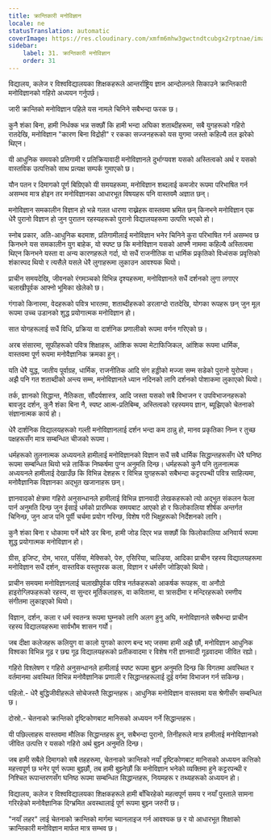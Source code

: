 ```yaml
---
title: क्रान्तिकारी मनोविज्ञान
locale: ne
statusTranslation: automatic
coverImage: https://res.cloudinary.com/xmfm6mhw3gwctndtcubgx2rptnae/image/upload/v1740337243/small_cover_educacion_fundamental_a051170f1c.webp
sidebar:
    label: 31. क्रान्तिकारी मनोविज्ञान
    order: 31
---
```

विद्यालय, कलेज र विश्वविद्यालयका शिक्षकहरूले आन्तर्राष्ट्रिय ज्ञान आन्दोलनले सिकाउने क्रान्तिकारी मनोविज्ञानको गहिरो अध्ययन गर्नुपर्छ।

जारी क्रान्तिको मनोविज्ञान पहिले यस नामले चिनिने सबैभन्दा फरक छ।

कुनै शंका बिना, हामी निर्धक्क भन्न सक्छौं कि हामी भन्दा अघिका शताब्दीहरूमा, सबै युगहरूको गहिरो रातदेखि, मनोविज्ञान "कारण बिना विद्रोही" र रकका सज्जनहरूको यस युगमा जस्तो कहिल्यै तल झरेको थिएन।

यी आधुनिक समयको प्रतिगामी र प्रतिक्रियावादी मनोविज्ञानले दुर्भाग्यवश यसको अस्तित्वको अर्थ र यसको वास्तविक उत्पत्तिको साथ प्रत्यक्ष सम्पर्क गुमाएको छ।

यौन पतन र दिमागको पूर्ण बिग्रिएको यी समयहरूमा, मनोविज्ञान शब्दलाई कमजोर रूपमा परिभाषित गर्न असम्भव मात्र होइन तर मनोविज्ञानका आधारभूत विषयहरू पनि वास्तवमै अज्ञात छन्।

मनोविज्ञान समकालीन विज्ञान हो भन्ने गलत धारणा राख्नेहरू वास्तवमा भ्रमित छन् किनभने मनोविज्ञान एक धेरै पुरानो विज्ञान हो जुन पुरातन रहस्यहरूको पुरानो विद्यालयहरूमा उत्पत्ति भएको हो।

स्नोब प्रकार, अति-आधुनिक बदमाश, प्रतिगामीलाई मनोविज्ञान भनेर चिनिने कुरा परिभाषित गर्न असम्भव छ किनभने यस समकालीन युग बाहेक, यो स्पष्ट छ कि मनोविज्ञान यसको आफ्नै नाममा कहिल्यै अस्तित्वमा थिएन किनभने यस्ता वा अन्य कारणहरूले गर्दा, यो सधैं राजनीतिक वा धार्मिक प्रकृतिको विध्वंसक प्रवृत्तिको शंकास्पद थियो र त्यसैले यसले धेरै लुगाहरूमा लुकाउन आवश्यक थियो।

प्राचीन समयदेखि, जीवनको रंगमञ्चको विभिन्न दृश्यहरूमा, मनोविज्ञानले सधैं दर्शनको लुगा लगाएर चलाखीपूर्वक आफ्नो भूमिका खेलेको छ।

गंगाको किनारमा, वेदहरूको पवित्र भारतमा, शताब्दीहरूको डरलाग्दो रातदेखि, योगका रूपहरू छन् जुन मूल रूपमा उच्च उडानको शुद्ध प्रयोगात्मक मनोविज्ञान हो।

सात योगहरूलाई सधैं विधि, प्रक्रिया वा दार्शनिक प्रणालीको रूपमा वर्णन गरिएको छ।

अरब संसारमा, सूफीहरूको पवित्र शिक्षाहरू, आंशिक रूपमा मेटाफिजिकल, आंशिक रूपमा धार्मिक, वास्तवमा पूर्ण रूपमा मनोवैज्ञानिक क्रमका हुन्।

यति धेरै युद्ध, जातीय पूर्वाग्रह, धार्मिक, राजनीतिक आदि संग हड्डीको मज्जा सम्म सडेको पुरानो युरोपमा। अझै पनि गत शताब्दीको अन्त्य सम्म, मनोविज्ञानले ध्यान नदिनको लागि दर्शनको पोशाकमा लुकाएको थियो।

तर्क, ज्ञानको सिद्धान्त, नैतिकता, सौंदर्यशास्त्र, आदि जस्ता यसको सबै विभाजन र उपविभाजनहरूको बावजुद दर्शन, कुनै शंका बिना नै, स्पष्ट आत्म-प्रतिबिम्ब, अस्तित्वको रहस्यमय ज्ञान, ब्यूझिएको चेतनाको संज्ञानात्मक कार्य हो।

धेरै दार्शनिक विद्यालयहरूको गल्ती मनोविज्ञानलाई दर्शन भन्दा कम ठान्नु हो, मानव प्रकृतिका निम्न र तुच्छ पक्षहरूसँग मात्र सम्बन्धित चीजको रूपमा।

धर्महरूको तुलनात्मक अध्ययनले हामीलाई मनोविज्ञानको विज्ञान सधैं सबै धार्मिक सिद्धान्तहरूसँग धेरै घनिष्ठ रूपमा सम्बन्धित थियो भन्ने तार्किक निष्कर्षमा पुग्न अनुमति दिन्छ। धर्महरूको कुनै पनि तुलनात्मक अध्ययनले हामीलाई देखाउँछ कि विभिन्न देशहरू र विभिन्न युगहरूको सबैभन्दा कट्टरपन्थी पवित्र साहित्यमा, मनोवैज्ञानिक विज्ञानका अद्भुत खजानाहरू छन्।

ज्ञानवादको क्षेत्रमा गहिरो अनुसन्धानले हामीलाई विभिन्न ज्ञानवादी लेखकहरूको त्यो अद्भुत संकलन फेला पार्न अनुमति दिन्छ जुन ईसाई धर्मको प्रारम्भिक समयबाट आएको हो र फिलोकालिया शीर्षक अन्तर्गत चिनिन्छ, जुन आज पनि पूर्वी चर्चमा प्रयोग गरिन्छ, विशेष गरी भिक्षुहरूको निर्देशनको लागि।

कुनै शंका बिना र धोकामा पर्ने थोरै डर बिना, हामी जोड दिएर भन्न सक्छौं कि फिलोकालिया अनिवार्य रूपमा शुद्ध प्रयोगात्मक मनोविज्ञान हो।

ग्रीस, इजिप्ट, रोम, भारत, पर्सिया, मेक्सिको, पेरु, एसिरिया, चाल्डिया, आदिका प्राचीन रहस्य विद्यालयहरूमा मनोविज्ञान सधैं दर्शन, वास्तविक वस्तुपरक कला, विज्ञान र धर्मसँग जोडिएको थियो।

प्राचीन समयमा मनोविज्ञानलाई चलाखीपूर्वक पवित्र नर्तकहरूको आकर्षक रूपहरू, वा अनौठो हाइरोग्लिफहरूको रहस्य, वा सुन्दर मूर्तिकलाहरू, वा कवितामा, वा त्रासदीमा र मन्दिरहरूको रमणीय संगीतमा लुकाइएको थियो।

विज्ञान, दर्शन, कला र धर्म स्वतन्त्र रूपमा घुम्नको लागि अलग हुनु अघि, मनोविज्ञानले सबैभन्दा प्राचीन रहस्य विद्यालयहरूमा सार्वभौम शासन गर्यो।

जब दीक्षा कलेजहरू कलियुग वा कालो युगको कारण बन्द भए जसमा हामी अझै छौं, मनोविज्ञान आधुनिक विश्वका विभिन्न गूढ र छद्म गूढ विद्यालयहरूको प्रतीकवादमा र विशेष गरी ज्ञानवादी गूढवादमा जीवित रह्यो।

गहिरो विश्लेषण र गहिरो अनुसन्धानले हामीलाई स्पष्ट रूपमा बुझ्न अनुमति दिन्छ कि विगतमा अवस्थित र वर्तमानमा अवस्थित विभिन्न मनोवैज्ञानिक प्रणाली र सिद्धान्तहरूलाई दुई वर्गमा विभाजन गर्न सकिन्छ।

पहिलो.- धेरै बुद्धिजीवीहरूले सोचेजस्तै सिद्धान्तहरू। आधुनिक मनोविज्ञान वास्तवमा यस श्रेणीसँग सम्बन्धित छ।

दोस्रो.- चेतनाको क्रान्तिको दृष्टिकोणबाट मानिसको अध्ययन गर्ने सिद्धान्तहरू।

यी पछिल्लाहरू वास्तवमा मौलिक सिद्धान्तहरू हुन्, सबैभन्दा पुरानो, तिनीहरूले मात्र हामीलाई मनोविज्ञानको जीवित उत्पत्ति र यसको गहिरो अर्थ बुझ्न अनुमति दिन्छ।

जब हामी सबैले दिमागको सबै तहहरूमा, चेतनाको क्रान्तिको नयाँ दृष्टिकोणबाट मानिसको अध्ययन कत्तिको महत्त्वपूर्ण छ भनेर पूर्ण रूपमा बुझ्छौं, तब हामी बुझ्नेछौं कि मनोविज्ञान भनेको व्यक्तिमा हुने कट्टरपन्थी र निश्चित रूपान्तरणसँग घनिष्ठ रूपमा सम्बन्धित सिद्धान्तहरू, नियमहरू र तथ्यहरूको अध्ययन हो।

विद्यालय, कलेज र विश्वविद्यालयका शिक्षकहरूले हामी बाँचिरहेको महत्वपूर्ण समय र नयाँ पुस्ताले सामना गरिरहेको मनोवैज्ञानिक दिग्भ्रमित अवस्थालाई पूर्ण रूपमा बुझ्न जरुरी छ।

"नयाँ लहर" लाई चेतनाको क्रान्तिको मार्गमा च्यानलाइज गर्न आवश्यक छ र यो आधारभूत शिक्षाको क्रान्तिकारी मनोविज्ञान मार्फत मात्र सम्भव छ।
